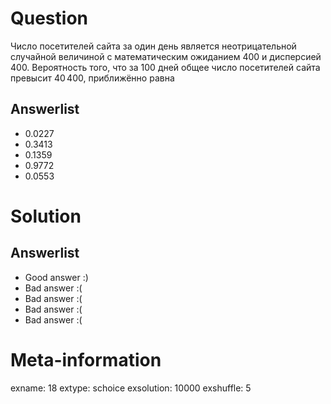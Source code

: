 Question
========
Число посетителей сайта за один день является неотрицательной случайной величиной с математическим ожиданием 400 и дисперсией 400. Вероятность того, что за 100 дней общее число посетителей сайта превысит $40\,400$, приближённо равна


Answerlist
----------
*  $0.0227$
*  $0.3413$
*  $0.1359$
*  $0.9772$
*  $0.0553$

Solution
========

Answerlist
----------
*  Good answer :)
*  Bad answer :(
*  Bad answer :(
*  Bad answer :(
*  Bad answer :(

Meta-information
================
exname: 18
extype: schoice
exsolution: 10000
exshuffle: 5
